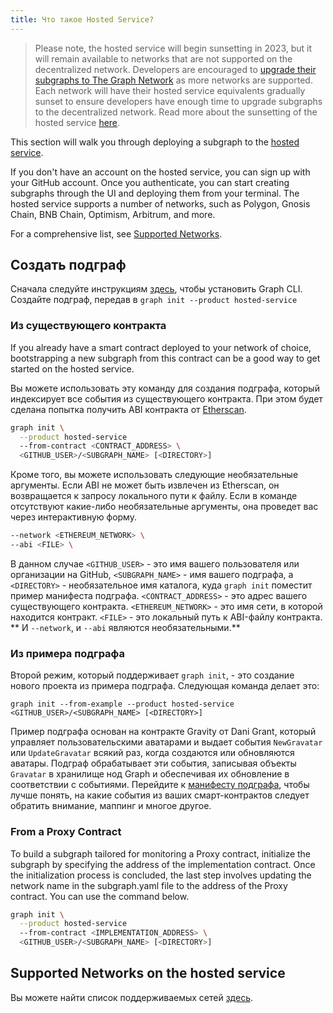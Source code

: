 ```yaml
---
title: Что такое Hosted Service?
---
```


> Please note, the hosted service will begin sunsetting in 2023, but it will remain available to networks that are not supported on the decentralized network. Developers are encouraged to [upgrade their subgraphs to The Graph Network](/cookbook/upgrading-a-subgraph) as more networks are supported. Each network will have their hosted service equivalents gradually sunset to ensure developers have enough time to upgrade subgraphs to the decentralized network. Read more about the sunsetting of the hosted service [here](https://thegraph.com/blog/sunsetting-hosted-service).

This section will walk you through deploying a subgraph to the [hosted service](https://thegraph.com/hosted-service/).

If you don't have an account on the hosted service, you can sign up with your GitHub account. Once you authenticate, you can start creating subgraphs through the UI and deploying them from your terminal. The hosted service supports a number of networks, such as Polygon, Gnosis Chain, BNB Chain, Optimism, Arbitrum, and more.

For a comprehensive list, see [Supported Networks](/developing/supported-networks/#hosted-service).

## Создать подграф

Сначала следуйте инструкциям [здесь](/developing/defining-a-subgraph), чтобы установить Graph CLI. Создайте подграф, передав в `graph init --product hosted-service`

### Из существующего контракта

If you already have a smart contract deployed to your network of choice, bootstrapping a new subgraph from this contract can be a good way to get started on the hosted service.

Вы можете использовать эту команду для создания подграфа, который индексирует все события из существующего контракта. При этом будет сделана попытка получить ABI контракта от [Etherscan](https://etherscan.io/).

```sh
graph init \
  --product hosted-service
  --from-contract <CONTRACT_ADDRESS> \
  <GITHUB_USER>/<SUBGRAPH_NAME> [<DIRECTORY>]
```

Кроме того, вы можете использовать следующие необязательные аргументы. Если ABI не может быть извлечен из Etherscan, он возвращается к запросу локального пути к файлу. Если в команде отсутствуют какие-либо необязательные аргументы, она проведет вас через интерактивную форму.

```sh
--network <ETHEREUM_NETWORK> \
--abi <FILE> \
```

В данном случае `<GITHUB_USER>` - это имя вашего пользователя или организации на GitHub, `<SUBGRAPH_NAME>` - имя вашего подграфа, а `<DIRECTORY>` - необязательное имя каталога, куда `graph init` поместит пример манифеста подграфа. `<CONTRACT_ADDRESS>` - это адрес вашего существующего контракта. `<ETHEREUM_NETWORK>` - это имя сети, в которой находится контракт. `<FILE>` - это локальный путь к ABI-файлу контракта. ** И `--network`, и `--abi` являются необязательными.**

### Из примера подграфа

Второй режим, который поддерживает `graph init`, - это создание нового проекта из примера подграфа. Следующая команда делает это:

```
graph init --from-example --product hosted-service <GITHUB_USER>/<SUBGRAPH_NAME> [<DIRECTORY>]
```

Пример подграфа основан на контракте Gravity от Dani Grant, который управляет пользовательскими аватарами и выдает события `NewGravatar` или `UpdateGravatar` всякий раз, когда создаются или обновляются аватары. Подграф обрабатывает эти события, записывая объекты `Gravatar` в хранилище нод Graph и обеспечивая их обновление в соответствии с событиями. Перейдите к [манифесту подграфа](/developing/creating-a-subgraph#the-subgraph-manifest), чтобы лучше понять, на какие события из ваших смарт-контрактов следует обратить внимание, маппинг и многое другое.

### From a Proxy Contract

To build a subgraph tailored for monitoring a Proxy contract, initialize the subgraph by specifying the address of the implementation contract. Once the initialization process is concluded, the last step involves updating the network name in the subgraph.yaml file to the address of the Proxy contract. You can use the command below.

```sh
graph init \
  --product hosted-service
  --from-contract <IMPLEMENTATION_ADDRESS> \
  <GITHUB_USER>/<SUBGRAPH_NAME> [<DIRECTORY>]
```

## Supported Networks on the hosted service

Вы можете найти список поддерживаемых сетей [здесь](/developing/supported-networks).
